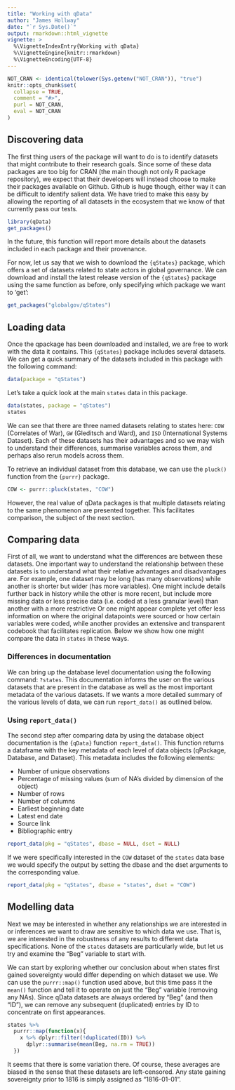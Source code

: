 ```yaml
---
title: "Working with qData"
author: "James Hollway"
date: "`r Sys.Date()`"
output: rmarkdown::html_vignette
vignette: >
  %\VignetteIndexEntry{Working with qData}
  %\VignetteEngine{knitr::rmarkdown}
  %\VignetteEncoding{UTF-8}
---
```


```r
NOT_CRAN <- identical(tolower(Sys.getenv("NOT_CRAN")), "true")
knitr::opts_chunk$set(
  collapse = TRUE,
  comment = "#>",
  purl = NOT_CRAN,
  eval = NOT_CRAN
)
```

## Discovering data

The first thing users of the package will want to do is to identify
datasets that might contribute to their research goals. Since some of
these data packages are too big for CRAN (the main though not only R
package repository), we expect that their developers will instead choose
to make their packages available on Github. Github is huge though,
either way it can be difficult to identify salient data. We have tried
to make this easy by allowing the reporting of all datasets in the
ecosystem that we know of that currently pass our tests.

```r
library(qData)
get_packages()
```

In the future, this function will report more details about the datasets
included in each package and their provenance.

For now, let us say that we wish to download the `{qStates}` package,
which offers a set of datasets related to state actors in global
governance. We can download and install the latest release version of
the `{qStates}` package using the same function as before, only
specifying which package we want to 'get':

```r
get_packages("globalgov/qStates")
```

## Loading data

Once the qpackage has been downloaded and installed, we are free to work
with the data it contains. This `{qStates}` package includes several
datasets. We can get a quick summary of the datasets included in this
package with the following command:

```r
data(package = "qStates")
```

Let's take a quick look at the main `states` data in this package.

```r
data(states, package = "qStates")
states
```

We can see that there are three named datasets relating to states here:
`COW` (Correlates of War), `GW` (Gleditsch and Ward), and `ISD`
(International Systems Dataset). Each of these datasets has their
advantages and so we may wish to understand their differences, summarise
variables across them, and perhaps also rerun models across them.

To retrieve an individual dataset from this database,
we can use the `pluck()` function from the `{purrr}` package.

```r
COW <- purrr::pluck(states, "COW")
```

However, the real value of qData packages is that multiple datasets
relating to the same phenomenon are presented together.
This facilitates comparison, the subject of the next section.

## Comparing data

First of all, we want to understand what the differences are between these datasets.
One important way to understand the relationship between these datasets is 
to understand what their relative advantages and disadvantages are.
For example, one dataset may be long (has many observations) 
while another is shorter but wider (has more variables).
One might include details further back in history while the other is more recent,
but include more missing data or less precise data (i.e. coded at a less granular level)
than another with a more restrictive 
Or one might appear complete yet offer less information on where the original datapoints
were sourced or how certain variables were coded,
while another provides an extensive and transparent codebook that facilitates replication.
Below we show how one might compare the data in `states` in these ways.

### Differences in documentation

We can bring up the database level documentation using the following command: `?states`.
This documentation informs the user on the various datasets that are present in the database as well
as the most important metadata of the various datasets. If we wants a more detailed summary of the various levels of data,
we can run `report_data()` as outlined below.

### Using `report_data()`

The second step after comparing data by using the database object documentation is the `{qData}` function `report_data()`.
This function returns a dataframe with the key metadata of each level of data objects (qPackage, Database, and Dataset).
This metadata includes the following elements:

* Number of unique observations
* Percentage of missing values (sum of NA's divided by dimension of the object)
* Number of rows
* Number of columns
* Earliest beginning date
* Latest end date
* Source link
* Bibliographic entry

```r
report_data(pkg = "qStates", dbase = NULL, dset = NULL)
```

If we were specifically interested in the `COW` dataset of the `states` data base we would specify the output by setting the dbase and the dset arguments to the corresponding value. 

```r
report_data(pkg = "qStates", dbase = "states", dset = "COW")
```

## Modelling data

Next we may be interested in whether any relationships we are interested in or inferences we want to draw
are sensitive to which data we use.
That is, we are interested in the robustness of any results to different data specifications.
None of the `states` datasets are particularly wide, but let us try and examine the "Beg" variable to start with.

We can start by exploring whether our conclusion about when states first gained sovereignty
would differ depending on which dataset we use.
We can use the `purrr::map()` function used above, but this time pass it the `mean()` function
and tell it to operate on just the "Beg" variable (removing any NAs).
Since qData datasets are always ordered by "Beg" (and then "ID"),
we can remove any subsequent (duplicated) entries by ID to concentrate on first appearances.

```r
states %>% 
  purrr::map(function(x){
    x %>% dplyr::filter(!duplicated(ID)) %>%
      dplyr::summarise(mean(Beg, na.rm = TRUE))
  })
```

It seems that there is some variation there.
Of course, these averages are biased in the sense that these datasets are left-censored.
Any state gaining sovereignty prior to 1816 is simply assigned as "1816-01-01".
